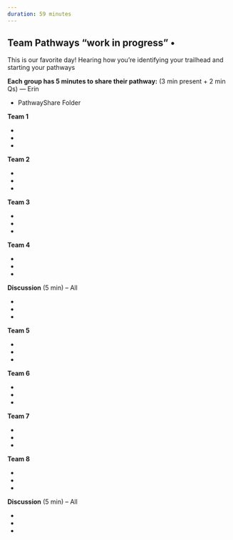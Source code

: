 ```yaml
---
duration: 59 minutes
---
```


## Team Pathways "work in progress" • 

This is our favorite day! Hearing how you're identifying your trailhead and starting your pathways

**Each group has 5 minutes to share their pathway:** (3 min present + 2 min Qs) — Erin

-   PathwayShare Folder

**Team 1**

-  ‎
-
- 

**Team 2**

-  ‎
-
- 

**Team 3**

-  ‎
-
- 

**Team 4**

-  ‎
-
- 

**Discussion** (5 min) -- All

-  ‎
-
- 

**Team 5**

-  ‎
-
- 

**Team 6**

-  ‎
-
- 

**Team 7**

-  ‎
-
- 

**Team 8**

-  ‎
-
- 

**Discussion** (5 min) -- All

-  ‎
-
- 
